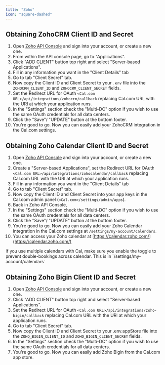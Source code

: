 ```yaml
---
title: "Zoho"
icon: "square-dashed"
---
```


## Obtaining ZohoCRM Client ID and Secret


1. Open [Zoho API Console](https://api-console.zoho.com/) and sign into your account, or create a new one.
2. From within the API console page, go to "Applications".
3. Click "ADD CLIENT" button top right and select "Server-based Applications".
4. Fill in any information you want in the "Client Details" tab
5. Go to tab "Client Secret" tab.
6. Now copy the Client ID and Client Secret to your `.env` file into the `ZOHOCRM_CLIENT_ID` and `ZOHOCRM_CLIENT_SECRET` fields.
7. Set the Redirect URL for OAuth `<Cal.com URL>/api/integrations/zohocrm/callback` replacing Cal.com URL with the URI at which your application runs.
8. In the "Settings" section check the "Multi-DC" option if you wish to use the same OAuth credentials for all data centers.
9. Click the "Save"/ "UPDATE" button at the bottom footer.
10. You're good to go. Now you can easily add your ZohoCRM integration in the Cal.com settings.

## Obtaining Zoho Calendar Client ID and Secret

1. Open [Zoho API Console](https://api-console.zoho.com/) and sign into your account, or create a new one.
2. Create a "Server-based Applications", set the Redirect URL for OAuth `<Cal.com URL>/api/integrations/zohocalendar/callback` replacing Cal.com URL with the URI at which your application runs.
3. Fill in any information you want in the "Client Details" tab
4. Go to tab "Client Secret" tab.
5. Now copy the Client ID and Client Secret into your app keys in the Cal.com admin panel (`<Cal.com>/settings/admin/apps`).
6. Back in Zoho API Console,
7. In the "Settings" section check the "Multi-DC" option if you wish to use the same OAuth credentials for all data centers.
8. Click the "Save"/ "UPDATE" button at the bottom footer.
9. You're good to go. Now you can easily add your Zoho Calendar integration in the Cal.com settings at `/settings/my-account/calendars`.
10. You can access your Zoho calendar at [https://calendar.zoho.com/](https://calendar.zoho.com/)

<Note>
If you use multiple calendars with Cal, make sure you enable the toggle to prevent double-bookings across calendar. This is in `/settings/my-account/calendars` 
</Note>

## Obtaining Zoho Bigin Client ID and Secret


1. Open [Zoho API Console](https://api-console.zoho.com/) and sign into your account, or create a new one.
2. Click "ADD CLIENT" button top right and select "Server-based Applications".
3. Set the Redirect URL for OAuth `<Cal.com URL>/api/integrations/zoho-bigin/callback` replacing Cal.com URL with the URI at which your application runs.
4. Go to tab "Client Secret" tab.
5. Now copy the Client ID and Client Secret to your .env.appStore file into the `ZOHO_BIGIN_CLIENT_ID` and `ZOHO_BIGIN_CLIENT_SECRET` fields.
6. In the "Settings" section check the "Multi-DC" option if you wish to use the same OAuth credentials for all data centers.
7. You're good to go. Now you can easily add Zoho Bigin from the Cal.com app store.